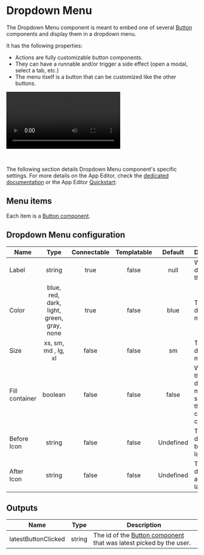 
# Dropdown Menu

The Dropdown Menu component is meant to embed one of several [Button](./button.mdx) components and display them in a dropdown menu.

It has the following properties:

- Actions are fully customizable button components.
- They can have a runnable and/or trigger a side effect (open a modal, select a tab, etc.)
- The menu itself is a button that can be customized like the other buttons.

<video
	className="border-2 rounded-xl object-cover w-full h-full dark:border-gray-800"
	controls
	src="/videos/dropdown_menu.mp4"
/>

<br />

The following section details Dropdown Menu component's specific settings. For more details on the App Editor, check the [dedicated documentation](../0_app_editor/index.mdx) or the App Editor [Quickstart](../../getting_started/7_apps_quickstart/index.mdx):

<div className="grid grid-cols-2 gap-6 mb-4">
	<DocCard
		color="orange"
		title="App Editor Documentation"
		description="The app editor is a low-code builder to create custom User Interfaces with a mix of drag-and-drop and code."
		href="/docs/apps/app_editor"
	/>
	<DocCard
		color="orange"
		title="Apps Quickstart"
		description="Learn how to build your first app in a matter of minutes."
		href="/docs/getting_started/apps_quickstart"
	/>
</div>

## Menu items

Each item is a [Button component](./button.mdx).

## Dropdown Menu configuration

| Name           |                   Type                    | Connectable | Templatable |  Default  | Description                                                    |
| -------------- | :---------------------------------------: | :---------: | :---------: | :-------: | -------------------------------------------------------------- |
| Label          |                  string                   |    true     |    false    |   null    | What's displayed o the menu.                                   |
| Color          | blue, red, dark, light, green, gray, none |    true     |    false    |   blue    | The dropdown menu color.                                       |
| Size           |            xs, sm, md , lg, xl            |    false    |    false    |    sm     | The dropdown menu size.                                        |
| Fill container |                  boolean                  |    false    |    false    |   false   | Whether the dropdown menu should fill the component container. |
| Before Icon    |                  string                   |    false    |    false    | Undefined | The icon to display before the label.                          |
| After Icon     |                  string                   |    false    |    false    | Undefined | The icon to display after the label.                           |

## Outputs

| Name    |  Type   | Description                      |
| ------- | :-----: | -------------------------------- |
| latestButtonClicked   | string  | The id of the [Button component](./button.mdx) that was latest picked by the user.      |